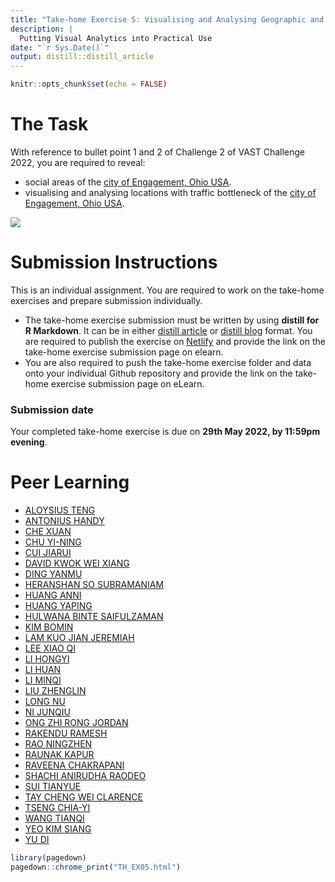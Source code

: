 ```yaml
---
title: "Take-home Exercise 5: Visualising and Analysing Geographic and Movement Data"
description: |
  Putting Visual Analytics into Practical Use
date: "`r Sys.Date()`"
output: distill::distill_article
---
```


```r
knitr::opts_chunk$set(echo = FALSE)
```

# The Task

With reference to bullet point 1 and 2 of Challenge 2 of VAST Challenge 2022, you are required to reveal:

- social areas of the [city of Engagement, Ohio USA](https://vast-challenge.github.io/2022/).  
- visualising and analysing locations with traffic bottleneck of the [city of Engagement, Ohio USA](https://vast-challenge.github.io/2022/).  

![](img/TH_ex05.jpg)

# Submission Instructions 

This is an individual assignment. You are required to work on the take-home exercises and prepare submission individually. 

- The take-home exercise submission must be written by using **distill for R Markdown**.  It can be in either [distill article](https://distill.pub/guide/) or [distill blog ](https://rstudio.github.io/distill/blog.html) format. You are required to publish the exercise on [Netlify](https://www.netlify.com/) and provide the link on the take-home exercise submission page on elearn. 
- You are also required to push the take-home exercise folder and data onto your individual Github repository and provide the link on the take-home exercise submission page on eLearn.
 
### Submission date 
 
Your completed take-home exercise is due on **29th May 2022, by 11:59pm evening**.

# Peer Learning

- [ALOYSIUS TENG](https://visual-analytics-course.netlify.app/th_ex/th_ex5.html)
- [ANTONIUS HANDY]()
- [CHE XUAN](https://r4dsa4va.netlify.app/th_ex/th_ex5.html)
- [CHU YI-NING]()
- [CUI JIARUI](https://jiarui-cui-isss608.netlify.app/th_ex/th_ex05)
- [DAVID KWOK WEI XIANG]()
- [DING YANMU](https://dingyanmu.netlify.app/th_ex/th_ex5.html)
- [HERANSHAN SO SUBRAMANIAM](https://heranshan-isss608.netlify.app/th_ex/th_ex5.html)
- [HUANG ANNI]()
- [HUANG YAPING]()
- [HULWANA BINTE SAIFULZAMAN](https://hulwana-va.netlify.app/th_ex/th_ex5.html)
- [KIM BOMIN]()
- [LAM KUO JIAN JEREMIAH](https://jeremiahlam.netlify.app/th_ex/th_ex5.html)
- [LEE XIAO QI](https://tiffanylxq.netlify.app/takehomeex/th_ex5)
- [LI HONGYI]()
- [LI HUAN](https://katherine-isss608.netlify.app/th_ex/th_ex5.html)
- [LI MINQI](https://isss608-visualization-liminqi.netlify.app/th_ex/th_ex5)
- [LIU ZHENGLIN](https://zhenglinliuvisual.netlify.app/th_ex/th_ex5.html)
- [LONG NU](https://leslielong-da.netlify.app/posts/2022-05-28-takehome5/) 
- [NI JUNQIU](https://isss-608-junqiuni.netlify.app/takehome_ex/takehome_ex05.html)
- [ONG ZHI RONG JORDAN](https://isss608-jordan-va.netlify.app/th_ex5/th_ex5.html)
- [RAKENDU RAMESH](https://rakendu-mitb2021.netlify.app/th_ex/th_ex05.html)
- [RAO NINGZHEN](https://moonlit-banoffee-74b270.netlify.app/th_ex/th5.html)
- [RAUNAK KAPUR](https://isss608-raunakkapur.netlify.app/th_ex/the5)
- [RAVEENA CHAKRAPANI](https://raveenaclr.netlify.app/th_ex/th_ex5.html)
- [SHACHI ANIRUDHA RAODEO](https://visualanalytics.netlify.app/th_ex/th_ex5.html)
- [SUI TIANYUE](https://isss608totallynew.netlify.app/take_home_exercise/ex_5.html)
- [TAY CHENG WEI CLARENCE](https://clarencetay.netlify.app/th_ex/th_ex5.html)
- [TSENG CHIA-YI]()
- [WANG TIANQI](https://wtqmitbva.netlify.app/takehome5)
- [YEO KIM SIANG](https://kimsiang-va.netlify.app/takehome_exercise/takehome_exercise_5.html)
- [YU DI](https://yudiva.netlify.app/exe5)
   

```r
library(pagedown)
pagedown::chrome_print("TH_EX05.html")
```



















